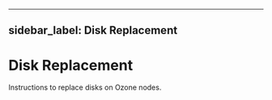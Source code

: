 
---
sidebar_label: Disk Replacement
---

# Disk Replacement


Instructions to replace disks on Ozone nodes.

<DocCardList/>
